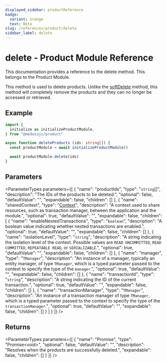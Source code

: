 ```yaml
---
displayed_sidebar: productReference
badge:
  variant: orange
  text: Beta
slug: /references/product/delete
sidebar_label: delete
---
```



# delete - Product Module Reference

This documentation provides a reference to the delete method. This belongs to the Product Module.

This method is used to delete products. Unlike the [softDelete](product.IProductModuleService.softDelete.mdx) method, this method will completely remove the products and they can no longer be accessed or retrieved.

## Example

```ts
import {
  initialize as initializeProductModule,
} from "@medusajs/product"

async function deleteProducts (ids: string[]) {
  const productModule = await initializeProductModule()

  await productModule.delete(ids)
}
```

## Parameters

<ParameterTypes parameters={[
  {
    "name": "productIds",
    "type": "`string`[]",
    "description": "The IDs of the products to be deleted.",
    "optional": false,
    "defaultValue": "",
    "expandable": false,
    "children": []
  },
  {
    "name": "sharedContext",
    "type": "[Context](../../product/interfaces/product.Context.mdx)",
    "description": "A context used to share resources, such as transaction manager, between the application and the module.",
    "optional": true,
    "defaultValue": "",
    "expandable": false,
    "children": [
      {
        "name": "enableNestedTransactions",
        "type": "`boolean`",
        "description": "A boolean value indicating whether nested transactions are enabled.",
        "optional": true,
        "defaultValue": "",
        "expandable": false,
        "children": []
      },
      {
        "name": "isolationLevel",
        "type": "`string`",
        "description": "A string indicating the isolation level of the context. Possible values are `READ UNCOMMITTED`, `READ COMMITTED`, `REPEATABLE READ`, or `SERIALIZABLE`.",
        "optional": true,
        "defaultValue": "",
        "expandable": false,
        "children": []
      },
      {
        "name": "manager",
        "type": "`TManager`",
        "description": "An instance of a manager, typically an entity manager, of type `TManager`, which is a typed parameter passed to the context to specify the type of the `manager`.",
        "optional": true,
        "defaultValue": "",
        "expandable": false,
        "children": []
      },
      {
        "name": "transactionId",
        "type": "`string`",
        "description": "A string indicating the ID of the current transaction.",
        "optional": true,
        "defaultValue": "",
        "expandable": false,
        "children": []
      },
      {
        "name": "transactionManager",
        "type": "`TManager`",
        "description": "An instance of a transaction manager of type `TManager`, which is a typed parameter passed to the context to specify the type of the `transactionManager`.",
        "optional": true,
        "defaultValue": "",
        "expandable": false,
        "children": []
      }
    ]
  }
]} />

## Returns

<ParameterTypes parameters={[
  {
    "name": "Promise",
    "type": "Promise&#60;void&#62;",
    "optional": false,
    "defaultValue": "",
    "description": "Resolves when the products are successfully deleted.",
    "expandable": false,
    "children": []
  }
]} />
